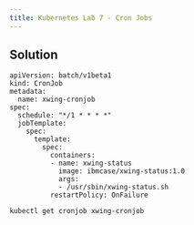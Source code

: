 ```yaml
---
title: Kubernetes Lab 7 - Cron Jobs
---
```


## Solution

```
apiVersion: batch/v1beta1
kind: CronJob
metadata:
  name: xwing-cronjob
spec:
  schedule: "*/1 * * * *"
  jobTemplate:
    spec:
      template:
        spec:
          containers:
          - name: xwing-status
            image: ibmcase/xwing-status:1.0
            args:
            - /usr/sbin/xwing-status.sh
          restartPolicy: OnFailure
```


```
kubectl get cronjob xwing-cronjob
```
